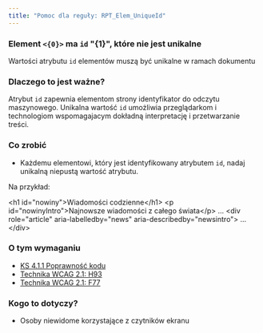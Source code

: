 ```yaml
---
title: "Pomoc dla reguły: RPT_Elem_UniqueId"
---
```


<div className="toolHelp">
<Row>
<Column colLg={16} colMd={8} colSm={4} className="toolHead">

### Element `<{0}>` ma `id` \"{1}\", które nie jest unikalne

<div id="locLevel"></div>

Wartości atrybutu `id` elementów muszą być unikalne w ramach dokumentu

</Column>
</Row>
<Row>
<Column colLg={11} colMd={5} colSm={4} className="toolMain">

### Dlaczego to jest ważne?

Atrybut `id` zapewnia elementom strony identyfikator do odczytu maszynowego. Unikalna wartość `id` umożliwia przeglądarkom i technologiom wspomagajacym dokładną interpretację i przetwarzanie treści.

<div id="locSnippet"></div>

### Co zrobić

* Każdemu elementowi, który jest identyfikowany atrybutem `id`, nadaj unikalną niepustą wartość atrybutu.

Na przykład:

<CodeSnippet type="multi" light={true}>&lt;h1 id="nowiny"&gt;Wiadomości codzienne&lt;/h1&gt;
&lt;p id="nowinyIntro"&gt;Najnowsze wiadomości z całego świata&lt;/p&gt;
...
&lt;div role="article" aria-labelledby="news" aria-describedby="newsintro"&gt;
    ...
&lt;/div&gt;</CodeSnippet>

</Column>
<Column colLg={5} colMd={3} colSm={4} className="toolLeft">

### O tym wymaganiu

* [KS 4.1.1 Poprawność kodu](https://wcag.lepszyweb.pl/#parsing)
* [Technika WCAG 2.1: H93](https://www.w3.org/WAI/WCAG21/Techniques/html/H93)
* [Technika WCAG 2.1: F77](https://www.w3.org/WAI/WCAG21/Techniques/failures/F77)

### Kogo to dotyczy?

 * Osoby niewidome korzystające z czytników ekranu

</Column>
</Row>
</div>

